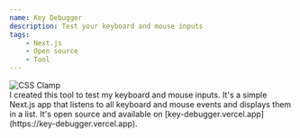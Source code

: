 ```yaml
---
name: Key Debugger
description: Test your keyboard and mouse inputs
tags:
    - Next.js
    - Open source
    - Tool
---
```


<div className="relative w-full aspect-video not-prose">
    <Image
        src="/assets/images/projects/key-debugger.png"
        alt="CSS Clamp"
        className="h-full w-full object-contain"
        fill
    />
</div>
I created this tool to test my keyboard and mouse inputs. It's a simple Next.js app that listens to all
keyboard and mouse events and displays them in a list. It's open source and available on [key-debugger.vercel.app](https://key-debugger.vercel.app).

<GithubProject url="https://api.github.com/repos/willem-jaap/key-debugger" />
